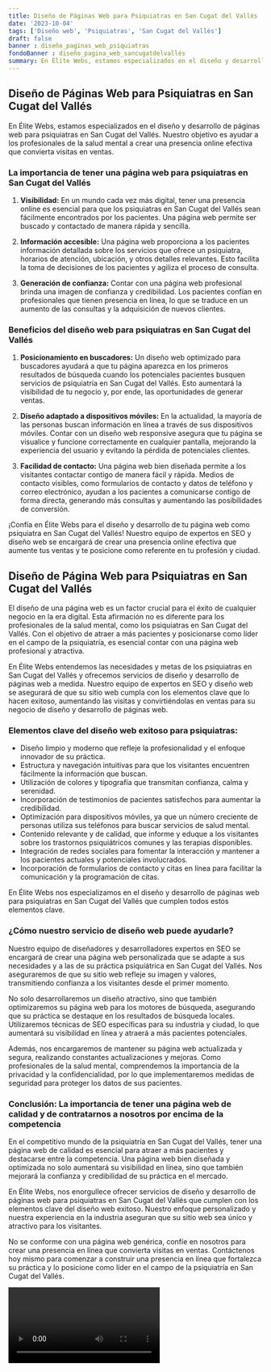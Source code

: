 ```yaml
---
title: Diseño de Páginas Web para Psiquiatras en San Cugat del Vallés
date: '2023-10-04'
tags: ['Diseño web', 'Psiquiatras', 'San Cugat del Vallés']
draft: false
banner : diseño_paginas_web_psiquiatras
fondoBanner : diseño_pagina_web_sancugatdelvallés
summary: En Élite Webs, estamos especializados en el diseño y desarrollo de páginas web para psiquiatras en San Cugat del Vallés. Nuestro objetivo es ayudar a los profesionales de la salud mental a crear una presencia online efectiva que convierta visitas en ventas.
---
```


## Diseño de Páginas Web para Psiquiatras en San Cugat del Vallés

En Élite Webs, estamos especializados en el diseño y desarrollo de páginas web para psiquiatras en San Cugat del Vallés. Nuestro objetivo es ayudar a los profesionales de la salud mental a crear una presencia online efectiva que convierta visitas en ventas.

### La importancia de tener una página web para psiquiatras en San Cugat del Vallés

1. **Visibilidad:** En un mundo cada vez más digital, tener una presencia online es esencial para que los psiquiatras en San Cugat del Vallés sean fácilmente encontrados por los pacientes. Una página web permite ser buscado y contactado de manera rápida y sencilla.

2. **Información accesible:** Una página web proporciona a los pacientes información detallada sobre los servicios que ofrece un psiquiatra, horarios de atención, ubicación, y otros detalles relevantes. Esto facilita la toma de decisiones de los pacientes y agiliza el proceso de consulta.

3. **Generación de confianza:** Contar con una página web profesional brinda una imagen de confianza y credibilidad. Los pacientes confían en profesionales que tienen presencia en línea, lo que se traduce en un aumento de las consultas y la adquisición de nuevos clientes.

### Beneficios del diseño web para psiquiatras en San Cugat del Vallés

1. **Posicionamiento en buscadores:** Un diseño web optimizado para buscadores ayudará a que tu página aparezca en los primeros resultados de búsqueda cuando los potenciales pacientes busquen servicios de psiquiatría en San Cugat del Vallés. Esto aumentará la visibilidad de tu negocio y, por ende, las oportunidades de generar ventas.

2. **Diseño adaptado a dispositivos móviles:** En la actualidad, la mayoría de las personas buscan información en línea a través de sus dispositivos móviles. Contar con un diseño web responsive asegura que tu página se visualice y funcione correctamente en cualquier pantalla, mejorando la experiencia del usuario y evitando la pérdida de potenciales clientes.

3. **Facilidad de contacto:** Una página web bien diseñada permite a los visitantes contactar contigo de manera fácil y rápida. Medios de contacto visibles, como formularios de contacto y datos de teléfono y correo electrónico, ayudan a los pacientes a comunicarse contigo de forma directa, generando más consultas y aumentando las posibilidades de conversión.

¡Confía en Élite Webs para el diseño y desarrollo de tu página web como psiquiatra en San Cugat del Vallés! Nuestro equipo de expertos en SEO y diseño web se encargará de crear una presencia online efectiva que aumente tus ventas y te posicione como referente en tu profesión y ciudad.

<GifSeo />

<Cta />

## **Diseño de Página Web para Psiquiatras en San Cugat del Vallés**

El diseño de una página web es un factor crucial para el éxito de cualquier negocio en la era digital. Esta afirmación no es diferente para los profesionales de la salud mental, como los psiquiatras en San Cugat del Vallés. Con el objetivo de atraer a más pacientes y posicionarse como líder en el campo de la psiquiatría, es esencial contar con una página web profesional y atractiva.

En Élite Webs entendemos las necesidades y metas de los psiquiatras en San Cugat del Vallés y ofrecemos servicios de diseño y desarrollo de páginas web a medida. Nuestro equipo de expertos en SEO y diseño web se asegurará de que su sitio web cumpla con los elementos clave que lo hacen exitoso, aumentando las visitas y convirtiéndolas en ventas para su negocio de diseño y desarrollo de páginas web.

### **Elementos clave del diseño web exitoso para psiquiatras:**

- Diseño limpio y moderno que refleje la profesionalidad y el enfoque innovador de su práctica.
- Estructura y navegación intuitivas para que los visitantes encuentren fácilmente la información que buscan.
- Utilización de colores y tipografía que transmitan confianza, calma y serenidad.
- Incorporación de testimonios de pacientes satisfechos para aumentar la credibilidad.
- Optimización para dispositivos móviles, ya que un número creciente de personas utiliza sus teléfonos para buscar servicios de salud mental.
- Contenido relevante y de calidad, que informe y eduque a los visitantes sobre los trastornos psiquiátricos comunes y las terapias disponibles.
- Integración de redes sociales para fomentar la interacción y mantener a los pacientes actuales y potenciales involucrados.
- Incorporación de formularios de contacto y citas en línea para facilitar la comunicación y la programación de citas.

En Élite Webs nos especializamos en el diseño y desarrollo de páginas web para psiquiatras en San Cugat del Vallés que cumplen todos estos elementos clave.

### **¿Cómo nuestro servicio de diseño web puede ayudarle?**

Nuestro equipo de diseñadores y desarrolladores expertos en SEO se encargará de crear una página web personalizada que se adapte a sus necesidades y a las de su práctica psiquiátrica en San Cugat del Vallés. Nos aseguraremos de que su sitio web refleje su imagen y valores, transmitiendo confianza a los visitantes desde el primer momento.

No solo desarrollaremos un diseño atractivo, sino que también optimizaremos su página web para los motores de búsqueda, asegurando que su práctica se destaque en los resultados de búsqueda locales. Utilizaremos técnicas de SEO específicas para su industria y ciudad, lo que aumentará su visibilidad en línea y atraerá a más pacientes potenciales.

Además, nos encargaremos de mantener su página web actualizada y segura, realizando constantes actualizaciones y mejoras. Como profesionales de la salud mental, comprendemos la importancia de la privacidad y la confidencialidad, por lo que implementaremos medidas de seguridad para proteger los datos de sus pacientes.

### **Conclusión: La importancia de tener una página web de calidad y de contratarnos a nosotros por encima de la competencia**

En el competitivo mundo de la psiquiatría en San Cugat del Vallés, tener una página web de calidad es esencial para atraer a más pacientes y destacarse entre la competencia. Una página web bien diseñada y optimizada no solo aumentará su visibilidad en línea, sino que también mejorará la confianza y credibilidad de su práctica en el mercado.

En Élite Webs, nos enorgullece ofrecer servicios de diseño y desarrollo de páginas web para psiquiatras en San Cugat del Vallés que cumplen con los elementos clave del diseño web exitoso. Nuestro enfoque personalizado y nuestra experiencia en la industria aseguran que su sitio web sea único y atractivo para los visitantes.

No se conforme con una página web genérica, confíe en nosotros para crear una presencia en línea que convierta visitas en ventas. Contáctenos hoy mismo para comenzar a construir una presencia en línea que fortalezca su práctica y lo posicione como líder en el campo de la psiquiatría en San Cugat del Vallés.

<Video />

<CtaBot job='Psiquiatras' city='San Cugat del Vallés'/>

<Gmaps query='San Cugat del Vallés+españa+maps' />